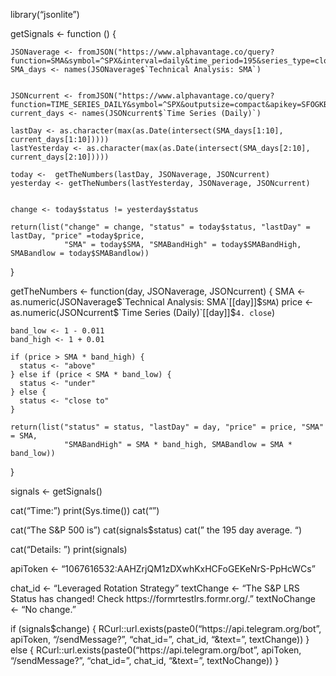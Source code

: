 
library("jsonlite")

  getSignals <- function () {

    JSONaverage <- fromJSON("https://www.alphavantage.co/query?function=SMA&symbol=^SPX&interval=daily&time_period=195&series_type=close&outputsize=compact&apikey=SFOGKBYKET4DG7CV")
    SMA_days <- names(JSONaverage$`Technical Analysis: SMA`)


    JSONcurrent <- fromJSON("https://www.alphavantage.co/query?function=TIME_SERIES_DAILY&symbol=^SPX&outputsize=compact&apikey=SFOGKBYKET4DG7CV")
    current_days <- names(JSONcurrent$`Time Series (Daily)`)

    lastDay <- as.character(max(as.Date(intersect(SMA_days[1:10], current_days[1:10]))))
    lastYesterday <- as.character(max(as.Date(intersect(SMA_days[2:10], current_days[2:10]))))

    today <-  getTheNumbers(lastDay, JSONaverage, JSONcurrent)
    yesterday <- getTheNumbers(lastYesterday, JSONaverage, JSONcurrent)


    change <- today$status != yesterday$status

    return(list("change" = change, "status" = today$status, "lastDay" = lastDay, "price" =today$price,
                "SMA" = today$SMA, "SMABandHigh" = today$SMABandHigh, SMABandlow = today$SMABandlow))
  }


  getTheNumbers <- function(day, JSONaverage, JSONcurrent) {
    SMA <- as.numeric(JSONaverage$`Technical Analysis: SMA`[[day]]$`SMA`)
    price <- as.numeric(JSONcurrent$`Time Series (Daily)`[[day]]$`4. close`)

    band_low <- 1 - 0.011
    band_high <- 1 + 0.01

    if (price > SMA * band_high) {
      status <- "above"
    } else if (price < SMA * band_low) {
      status <- "under"
    } else {
      status <- "close to"
    }

    return(list("status" = status, "lastDay" = day, "price" = price, "SMA" = SMA,
                "SMABandHigh" = SMA * band_high, SMABandlow = SMA * band_low))
  }


  signals <- getSignals()

  cat("Time: ")
  print(Sys.time())
  cat("\n\n")

  cat("The S&P 500 is ")
  cat(signals$status)
  cat(" the 195 day average. \n\n")


  cat("Details: \n")
  print(signals)
  
 
apiToken <- "1067616532:AAHZrjQM1zDXwhKxHCFoGEKeNrS-PpHcWCs"

chat_id <- "Leveraged Rotation Strategy"
textChange <- "The S&P LRS Status has changed! Check https://formrtestlrs.formr.org/."
textNoChange <- "No change."

if (signals$change) {
  RCurl::url.exists(paste0("https://api.telegram.org/bot", apiToken, "/sendMessage?", "chat_id=", chat_id, "&text=", textChange))
} else {
  RCurl::url.exists(paste0("https://api.telegram.org/bot", apiToken, "/sendMessage?", "chat_id=", chat_id, "&text=", textNoChange))
}
